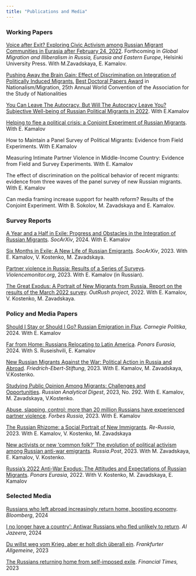 ```yaml
---
title: "Publications and Media"
---
```


<!-- This css code to control size of the page title. Here it is 0 to make it invisible -->

```{=html}
<style>
.title {
  font-size: 0px;
}
</style>
```
### Working Papers

[Voice after Exit? Exploring Civic Activism among Russian Migrant Communities in Eurasia after February 24, 2022](https://osf.io/preprints/socarxiv/3dnsv). Forthcoming in *Global Migration and Illiberalism in Russia, Eurasia and Eastern Europe*, Helsinki University Press. With M.Zavadskaya, E. Kamalov.

[Pushing Away the Brain Gain: Effect of Discrimination on Integration of Politically Induced Migrants.](-of-emigrants-from-the-aggressor-country-with-ivetta-sergeeva) [Best Doctoral Papers Award](https://nationalities.org/prizes/doctoral-student-award/2024-doctoral-students-awards/) in Nationalism/Migration, 25th Annual World Convention of the Association for the Study of Nationalities

[You Can Leave The Autocracy, But Will The Autocracy Leave You? Subjective Well-being of Russian Political Migrants in 2022](https://osf.io/preprints/socarxiv/2wmuy). With E.Kamalov

[Helping to flee a political crisis: a Conjoint Experiment of Russian Migrants](https://osf.io/preprints/socarxiv/qg3sx). With E. Kamalov

How to Maintain a Panel Survey of Political Migrants: Evidence from Field Experiments. With E.Kamalov

Measuring Intimate Partner Violence in Middle-Income Country: Evidence from Field and Survey Experiments. With E. Kamalov

The effect of discrimination on the political behavior of recent migrants: evidence from three waves of the panel survey of new Russian migrants. With E. Kamalov

Can media framing increase support for health reform? Results of the Conjoint Experiment. With B. Sokolov, M. Zavadskaya and E. Kamalov.

### Survey Reports
[A Year and a Half in Exile: Progress and Obstacles in the Integration of Russian Migrants](https://doi.org/10.31235/osf.io/ckf4v). *SocArXiv*, 2024. With E. Kamalov

[Six Months in Exile: A New Life of Russian Emigrants](https://osf.io/preprints/socarxiv/epn2c/). *SocArXiv*, 2023. With E. Kamalov, V. Kostenko, M. Zavadskaya.

[Partner violence in Russia: Results of a Series of Surveys](https://violencemonitor.org/report_2023). *Violencemonitor.org*, 2023. With E. Kamalov (in Russian).

[The Great Exodus: A Portrait of New Migrants from Russia. Report on the results of the March 2022 survey](https://outrush.io/report_march_2022). *OutRush project*, 2022. With E. Kamalov, V. Kostenko, M. Zavadskaya.

### Policy and Media Papers

[Should I Stay or Should I Go? Russian Emigration in Flux](https://carnegieendowment.org/russia-eurasia/politika/2024/07/russian-emigration-in-flux?lang=en&center=russia-eurasia). *Carnegie Politika*, 2024. With E. Kamalov

[Far from Home: Russians Relocating to Latin America](https://www.ponarseurasia.org/far-from-home-russians-relocating-to-latin-america/). *Ponars Eurasia*, 2024. With S. Ruseishvili, E. Kamalov

[New Russian Migrants Against the War: Political Action in Russia and Abroad](https://library.fes.de/pdf-files/international/20458.pdf). *Friedrich-Ebert-Stiftung*, 2023. With E. Kamalov, M. Zavadskaya, V.Kostenko.

[Studying Public Opinion Among Migrants: Challenges and Opportunities](https://www.research-collection.ethz.ch/handle/20.500.11850/599408). *Russian Analytical Digest*, 2023, No. 292. With E. Kamalov, M. Zavadskaya, V.Kostenko.

[Abuse, slapping, control: more than 20 million Russians have experienced partner violence](https://www.forbes.ru/forbes-woman/486866-ab-uz-slepki-kontrol-bolee-20-mln-rossian-stalkivalis-s-partnerskim-nasiliem). *Forbes Russia*, 2023. With E. Kamalov

[The Russian Rhizome: a Social Portrait of New Immigrants](https://re-russia.net/en/expertise/045/). *Re-Russia*, 2023. With E. Kamalov, V. Kostenko, M. Zavadskaya

[New activists or new 'common folk?' The evolution of political activism among Russian anti-war emigrants](https://russiapost.info/society/common_folk). *Russia.Post*, 2023. With M. Zavadskaya, E. Kamalov, V. Kostenko.

[Russia's 2022 Anti-War Exodus: The Attitudes and Expectations of Russian Migrants](https://www.ponarseurasia.org/russias-2022-anti-war-exodus-the-attitudes-and-expectations-of-russian-migrants/). *Ponars Eurasia*, 2022. With V. Kostenko, M. Zavadskaya, E. Kamalov

### Selected Media

[Russians who left abroad increasingly return home, boosting economy](https://www.bloomberg.com/news/articles/2024-05-02/russians-who-fled-war-return-in-boost-for-putin-s-war-economy). *Bloomberg*, 2024

[I no longer have a country’: Antiwar Russians who fled unlikely to return](https://www.aljazeera.com/news/2024/1/22/russian-exiles-unlikely-to-return). *Al Jazeera*, 2024

[Du willst weg vom Krieg, aber er holt dich überall ein](https://www.faz.net/aktuell/ukraine/ukrainekrieg-wie-russen-ihre-rueckkehr-aus-dem-exil-wahrnehmen-19374672.html). *Frankfurter Allgemeine*, 2023

[The Russians returning home from self-imposed exile](https://www.ft.com/content/5e6bcce9-7bda-4b29-b1b7-f7df6e879fd9). *Financial Times,* 2023

<!-- [Почему релоканты едут домой?](https://www.youtube.com/watch?v=Bvcfj9a9XH8&t=4028s) *Живой Гвоздь,* 2023 -->

<!-- [Эмигранты 2022-го не планируют возвращаться в Россию. Как изменилась их жизнь за полгода? Результаты большого исследования](https://paperpaper.ru/emigranty-2022-go-ne-planiruyut-vozvrashat/). *Бумага*, 2023 -->

<!-- [Det største brain drain i 30 år: Ressourcestærke russere som Antonina har startet et nyt liv i udlandet](https://www.information.dk/udland/2023/02/stoerste-brain-drain-30-aar-ressourcestaerke-russere-antonina-startet-nyt-liv-udlandet). *Information* (Denmark), 2023 -->

<!-- [Более 20 миллионов россиян сталкивались с партнерским насилием](https://www.mosfm.com/audios/151399). *Москва FM*, 2023 -->
